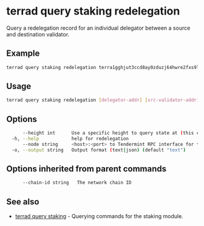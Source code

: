 # terrad query staking redelegation

Query a redelegation record for an individual delegator between a source and destination validator.

## Example

```sh Terrad
terrad query staking redelegation terra1gghjut3ccd8ay0zduzj64hwre2fxs9ld75ru9p terravaloper1l2rsakp388kuv9k8qzq6lrm9taddae7fpx59wm terravaloper1gghjut3ccd8ay0zduzj64hwre2fxs9ldmqhffj
```

## Usage

```sh Terrad
terrad query staking redelegation [delegator-addr] [src-validator-addr] [dst-validator-addr] [flags]
```

## Options

```sh Terrad
      --height int      Use a specific height to query state at (this can error if the node is pruning state)
  -h, --help            help for redelegation
      --node string     <host>:<port> to Tendermint RPC interface for this chain (default "tcp://localhost:26657")
  -o, --output string   Output format (text|json) (default "text")
```

## Options inherited from parent commands

```sh Terrad
      --chain-id string   The network chain ID
```

## See also

* [terrad query staking](./terrad_query_staking.mdx)	 - Querying commands for the staking module.


